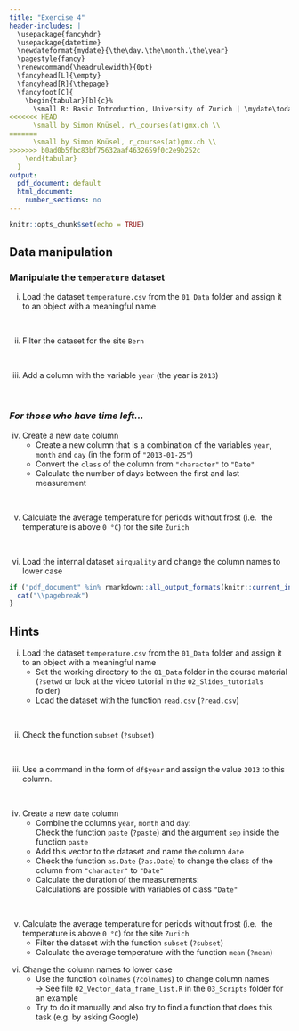 ```yaml
---
title: "Exercise 4"
header-includes: |
  \usepackage{fancyhdr}
  \usepackage{datetime}
  \newdateformat{mydate}{\the\day.\the\month.\the\year}
  \pagestyle{fancy}
  \renewcommand{\headrulewidth}{0pt}
  \fancyhead[L]{\empty}
  \fancyhead[R]{\thepage}
  \fancyfoot[C]{
    \begin{tabular}[b]{c}%
      \small R: Basic Introduction, University of Zurich | \mydate\today\ \\
<<<<<<< HEAD
      \small by Simon Knüsel, r\_courses(at)gmx.ch \\
=======
      \small by Simon Knüsel, r_courses(at)gmx.ch \\
>>>>>>> b0ad0b5fbc83bf75632aaf4632659f0c2e9b252c
    \end{tabular}
  }
output:
  pdf_document: default
  html_document:
    number_sections: no
---
```


```r
knitr::opts_chunk$set(echo = TRUE)
```

## Data manipulation

### Manipulate the `temperature` dataset

i) Load the dataset `temperature.csv` from the `01_Data` folder and
assign it to an object with a meaningful name

<br>

ii) Filter the dataset for the site `Bern`

<br>

iii) Add a column with the variable `year` (the year is `2013`)

<br>

### *For those who have time left...*

iv) Create a new `date` column
    - Create a new column that is a combination of the variables `year`, 
      `month` and `day` (in the form of `"2013-01-25"`)
    - Convert the `class` of the column from `"character"` to `"Date"`
    - Calculate the number of days between the first and last measurement
  
<br>

v) Calculate the average temperature for periods without frost (i.e. 
the temperature is above `0 °C`) for the site `Zurich`

<br>

vi) Load the internal dataset `airquality` and change the column names to
lower case


```r
if ("pdf_document" %in% rmarkdown::all_output_formats(knitr::current_input())) {
  cat("\\pagebreak")
}
```

## Hints

i) Load the dataset `temperature.csv` from the `01_Data` folder and
assign it to an object with a meaningful name
   - Set the working directory to the `01_Data` folder in the course material
     (`?setwd` or look at the video tutorial in the `02_Slides_tutorials` folder)
   - Load the dataset with the function `read.csv` (`?read.csv`)

<br>

ii) Check the function `subset` (`?subset`)

<br>

iii) Use a command in the form of `df$year` and assign the value `2013`
to this column.

<br>

iv) Create a new `date` column
    - Combine the columns `year`, `month` and `day`:  
      Check the function `paste` (`?paste`) and the argument `sep` inside the
      function `paste`
    - Add this vector to the dataset and name the column `date`
    - Check the function `as.Date` (`?as.Date`) to change the class of the
      column from `"character"` to `"Date"`
    - Calculate the duration of the measurements:  
      Calculations are possible with variables of class `"Date"`
  
<br>

v) Calculate the average temperature for periods without frost (i.e. 
the temperature is above `0 °C`) for the site `Zurich`
   - Filter the dataset with the function `subset` (`?subset`)
   - Calculate the average temperature with the function `mean` (`?mean`)

vi) Change the column names to lower case
    - Use the function `colnames` (`?colnames`) to change column names  
      $\rightarrow$ See file `02_Vector_data_frame_list.R` in the `03_Scripts`
      folder for an example
    - Try to do it manually and also try to find a function that does this task
      (e.g. by asking Google)

